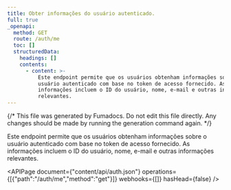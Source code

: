 ```yaml
---
title: Obter informações do usuário autenticado.
full: true
_openapi:
  method: GET
  route: /auth/me
  toc: []
  structuredData:
    headings: []
    contents:
      - content: >-
          Este endpoint permite que os usuários obtenham informações sobre o
          usuário autenticado com base no token de acesso fornecido. As
          informações incluem o ID do usuário, nome, e-mail e outras informações
          relevantes.
---
```


{/* This file was generated by Fumadocs. Do not edit this file directly. Any changes should be made by running the generation command again. */}

Este endpoint permite que os usuários obtenham informações sobre o usuário autenticado com base no token de acesso fornecido. As informações incluem o ID do usuário, nome, e-mail e outras informações relevantes.

<APIPage document={"content/api/auth.json"} operations={[{"path":"/auth/me","method":"get"}]} webhooks={[]} hasHead={false} />